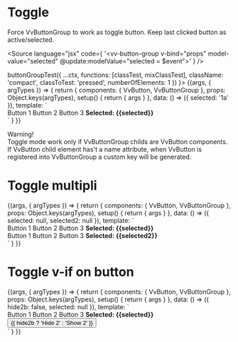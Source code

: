 
<Meta title="Components/ButtonGroup/Props/toggle" component={VvButtonGroup} />

# Toggle

Force VvButtonGroup to work as toggle button. Keep last clicked button as active/selected.

<Source
	language="jsx"
	code={
		'<vv-button-group v-bind="props" model-value="selected" @update:modelValue="selected = $event"></vv-button-group>'
	}
/>

<Canvas>
	<Story
		name="toggle"
		args={{}}
		play={(ctx) =>
			buttonGroupTest({
				...ctx,
				functions: [classTest, mixClassTest],
				className: 'compact',
				classToTest: 'pressed',
				numberOfElements: 1
			})
		}>
		{(args, { argTypes }) => {
			return {
				components: { VvButton, VvButtonGroup },
				props: Object.keys(argTypes),
				setup() {
					return {
						args
					}
				},
				data: () => ({ selected: '1a' }),
				template: `
					<div class="flex flex-row justify-between">
                        <vv-button-group toggle compact @update:modelValue="selected = $event" :modelValue="selected">
                            <vv-button name="1a">Button 1</vv-button>
                            <vv-button name="2b">Button 2</vv-button>
                            <vv-button name="3c">Button 3</vv-button>
                        </vv-button-group>
						<strong v-if="selected">Selected: {{selected}}</strong> 
					</div>
                    `
			}
		}}
	</Story>
</Canvas>

Warning!<br/>
Toggle mode work only if VvButtonGroup childs are VvButton components.
If VvButton child element has't a name attribute, when VvButton is registered into VvButtonGroup a custom key will be generated.

# Toggle multipli

<Canvas>
	<Story name="toggle istanze multiple" args={{ modelValue: null }}>
		{(args, { argTypes }) => {
			return {
				components: { VvButton, VvButtonGroup },
				props: Object.keys(argTypes),
				setup() {
					return {
						args
					}
				},
				data: () => ({ selected: null, selected2: null }),
				template: `
                        <div class="flex flex-row justify-between">
							<vv-button-group toggle compact v-bind="args" @update:modelValue="selected = $event" :model-value="selected">
								<vv-button name="1a">Button 1</vv-button>
								<vv-button name="2b">Button 2</vv-button>
								<vv-button name="3c">Button 3</vv-button>
							</vv-button-group>
							<strong v-if="selected">Selected: {{selected}}</strong> 
						</div>
						<div class="flex flex-row justify-between mt-22">
							<vv-button-group toggle compact v-bind="args" @update:modelValue="selected2 = $event" :model-value="selected2">
								<vv-button name="1a">Button 1</vv-button>
								<vv-button name="2b">Button 2</vv-button>
								<vv-button name="3c">Button 3</vv-button>
							</vv-button-group>
							<strong v-if="selected2">Selected: {{selected2}}</strong> 
						</div>
                    `
			}
		}}
	</Story>
</Canvas>

# Toggle v-if on button

<Canvas>
	<Story name="v-if on button" args={{ modelValue: null }}>
		{(args, { argTypes }) => {
			return {
				components: { VvButton, VvButtonGroup },
				props: Object.keys(argTypes),
				setup() {
					return {
						args
					}
				},
				data: () => ({ hide2b: false, selected: null }),
				template: `
					<div class="flex flex-col">
						<div class="flex flex-row justify-between">
							<vv-button-group toggle compact v-bind="args" v-model="selected">
								<vv-button name="1">Button 1</vv-button>
								<vv-button name="2" v-if="hide2b">Button 2</vv-button>
								<vv-button name="3">Button 3</vv-button>
							</vv-button-group>
							<strong v-if="selected">Selected: {{selected}}</strong> 
						</div>
						<button class="vv-button vv-button--secondary mt-22" @click="hide2b = !hide2b"> 
							<label> {{ hide2b ? 'Hide 2' : 'Show 2' }}</label>
						</button>
					</div>
                    `
			}
		}}
	</Story>
</Canvas>
